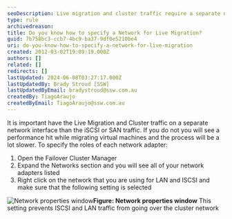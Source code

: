 ```yaml
---
seoDescription: Live migration and cluster traffic require a separate network from iSCSI or SAN traffic for optimal performance.
type: rule
archivedreason:
title: Do you know how to specify a Network for Live Migration?
guid: 7b758bc3-ccb7-4bc9-ba37-9df0e5210be4
uri: do-you-know-how-to-specify-a-network-for-live-migration
created: 2012-03-02T19:09:19.000Z
authors: []
related: []
redirects: []
lastUpdated: 2024-06-08T03:27:17.000Z
lastUpdatedBy: Brady Stroud [SSW]
lastUpdatedByEmail: bradystroud@ssw.com.au
createdBy: TiagoAraujo
createdByEmail: TiagoAraujo@ssw.com.au
---
```


It is important have the Live Migration and Cluster traffic on a separate network interface than the iSCSI or SAN traffic. If you do not you will see a performance hit while migrating virtual machines and the process will be a lot slower.
To specify the roles of each network adapter:

1. Open the Failover Cluster Manager
2. Expand the Networks section and you will see all of your network adapters listed
3. Right click on the network that you are using for LAN and ISCSI and make sure that the following setting is selected

![Network properties window](/uploads/rules/do-you-know-how-to-specify-a-network-for-live-migration/cluster-network.jpg)**Figure: Network properties window**
This setting prevents ISCSI and LAN traffic from going over the cluster network
